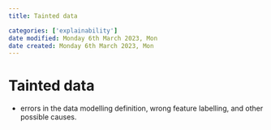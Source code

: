 ```yaml
---
title: Tainted data

categories: ['explainability']
date modified: Monday 6th March 2023, Mon
date created: Monday 6th March 2023, Mon
---
```


# Tainted data


- errors in the data modelling definition, wrong feature labelling, and other possible causes.




